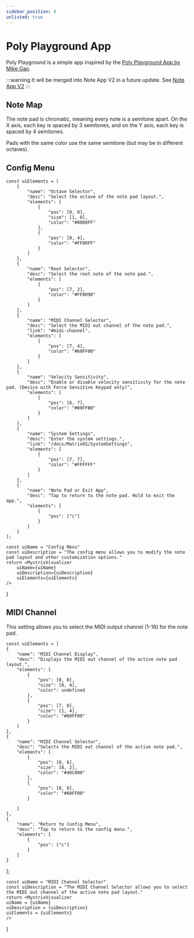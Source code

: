 ```yaml
---
sidebar_position: 8
unlisted: true
---
```



# Poly Playground App

Poly Playground is a simple app inspired by the [Poly Playground App by Mike Gao](https://apps.apple.com/us/app/polyplayground/id511514938).

:::warning
It will be merged into Note App V2 in a future update. See [Note App V2](/docs/Backroom/NoteAppV2.mdx)
:::

## Note Map

The note pad is chromatic, meaning every note is a semitone apart. On the X axis, each key is spaced by 3 semitones, and on the Y axis, each key is spaced by 4 semitones.

Pads with the same color use the same semitone (but may be in different octaves).

## Config Menu


    const uiElements = [
        {
            "name": "Octave Selector",
            "desc": "Select the octave of the note pad layout.",
            "elements": [
                {
                    "pos": [0, 0],
                    "size": [1, 8],
                    "color": "#8000FF"
                },
                {
                    "pos": [0, 4],
                    "color": "#FF00FF"
                }
            ]
        },
        {
            "name": "Root Selector",
            "desc": "Select the root note of the note pad.",
            "elements": [
                {
                    "pos": [7, 2],
                    "color": "#FF0090"
                }
            ]
        },
        {
            "name": "MIDI Channel Selector",
            "desc": "Select the MIDI out channel of the note pad.",
            "link": "#midi-channel",
            "elements": [
                {
                    "pos": [7, 4],
                    "color": "#60FF00"
                }
            ]
        },
        {
            "name": "Velocity Sensitivity",
            "desc": "Enable or disable velocity sensitivity for the note pad. (Device with Force Sensitive Keypad only)",
            "elements": [
                {
                    "pos": [6, 7],
                    "color": "#00FFB0"
                }
            ]
        },
        {
            "name": "System Settings",
            "desc": "Enter the system settings.",
            "link": "/docs/MatrixOS/SystemSettings",
            "elements": [
                {
                    "pos": [7, 7],
                    "color": "#FFFFFF"
                }
            ]
        },
        {
            "name": "Note Pad or Exit App",
            "desc": "Tap to return to the note pad. Hold to exit the app.",
            "elements": [
                {
                    "pos": ["c"]
                }
            ]
        }
    ];

    const uiName = "Config Menu"
    const uiDescription = "The config menu allows you to modify the note pad layout and other customization options."
    return <MystrixVisualizer
        uiName={uiName}
        uiDescription={uiDescription}
        uiElements={uiElements}
    />

}

<ConfigMenu />

## MIDI Channel

This setting allows you to select the MIDI output channel (1-16) for the note pad.


    const uiElements = [
    {
        "name": "MIDI Channel Display",
        "desc": "Displays the MIDI out channel of the active note pad layout.",
        "elements": [
            {
                "pos": [0, 0],
                "size": [8, 4],
                "color": undefined
            },
            {
                "pos": [7, 0],
                "size": [1, 4],
                "color": "#60FF00"
            }
        ]
    },
    {
        "name": "MIDI Channel Selector",
        "desc": "Selects the MIDI out channel of the active note pad.",
        "elements": [
            {
                "pos": [0, 6],
                "size": [8, 2],
                "color": "#48C000"
            },
            {
                "pos": [0, 6],
                "color": "#60FF00"
            }

        ]
    },
    {
        "name": "Return to Config Menu",
        "desc": "Tap to return to the config menu.",
        "elements": [
            {
                "pos": ["c"]
            }
        ]
    }

];

    const uiName = "MIDI Channel Selector"
    const uiDescription = "The MIDI Channel Selector allows you to select the MIDI out channel of the active note pad layout."
    return <MystrixVisualizer
    uiName = {uiName}
    uiDescription = {uiDescription}
    uiElements = {uiElements}
    />

}

<ChannelSelector />
